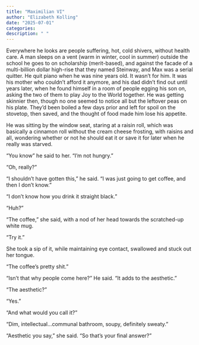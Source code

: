 ```yaml
---
title: "Maximilian VI"
author: "Elizabeth Kolling"
date: "2025-07-01"
categories: 
description: " "
---
```




Everywhere he looks are people suffering, hot, cold shivers, without health care. A man sleeps on a vent (warm in winter, cool in summer) outside the school he goes to on scholarship (merit-based), and against the facade of a multi-billion dollar high-rise that they named Steinway, and Max was a serial quitter. He quit piano when he was nine years old. It wasn’t for him. It was his mother who couldn’t afford it anymore, and his dad didn’t find out until years later, when he found himself in a room of people egging his son on, asking the two of them to play Joy to the World together. He was getting skinnier then, though no one seemed to notice all but the leftover peas on his plate. They’d been boiled a few days prior and left for spoil on the stovetop, then saved, and the thought of food made him lose his appetite.

He was sitting by the window seat, staring at a raisin roll, which was basically a cinnamon roll without the cream cheese frosting, with raisins and all, wondering whether or not he should eat it or save it for later when he really was starved.  

“You know” he said to her. “I’m not hungry.”

“Oh, really?”

“I shouldn’t have gotten this,” he said. “I was just going to get coffee, and then I don’t know.”	

“I don’t know how you drink it straight black.”

“Huh?”

“The coffee,” she said, with a nod of her head towards the scratched-up white mug. 

“Try it.”

She took a sip of it, while maintaining eye contact, swallowed and stuck out her tongue. 

“The coffee’s pretty shit.”

“Isn’t that why people come here?” He said. “It adds to the aesthetic.”

“The aesthetic?”

“Yes.”

“And what would you call it?”

“Dim, intellectual…communal bathroom, soupy, definitely sweaty.” 

“Aesthetic you say,” she said. “So that’s your final answer?”